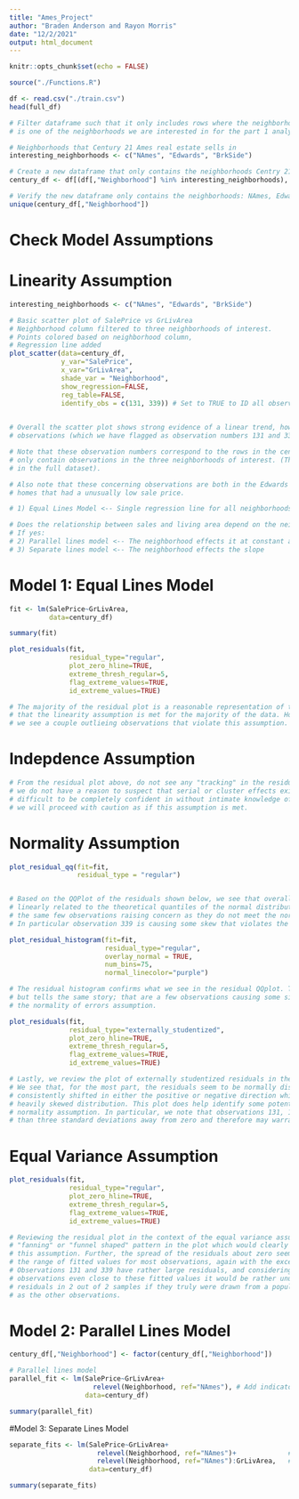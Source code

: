 ```yaml
---
title: "Ames_Project"
author: "Braden Anderson and Rayon Morris"
date: "12/2/2021"
output: html_document
---
```


```r
knitr::opts_chunk$set(echo = FALSE)

source("./Functions.R")
```


```r
df <- read.csv("./train.csv")
head(full_df)

```


```r

# Filter dataframe such that it only includes rows where the neighborhood column
# is one of the neighborhoods we are interested in for the part 1 analysis.

# Neighborhoods that Century 21 Ames real estate sells in
interesting_neighborhoods <- c("NAmes", "Edwards", "BrkSide")

# Create a new dataframe that only contains the neighborhoods Centry 21 Ames sells in
century_df <- df[(df[,"Neighborhood"] %in% interesting_neighborhoods), ]

# Verify the new dataframe only contains the neighborhoods: NAmes, Edwards, and BrkSide
unique(century_df[,"Neighborhood"])

```


# Check Model Assumptions

# Linearity Assumption
```r

interesting_neighborhoods <- c("NAmes", "Edwards", "BrkSide")

# Basic scatter plot of SalePrice vs GrLivArea
# Neighborhood column filtered to three neighborhoods of interest.
# Points colored based on neighborhood column, 
# Regression line added
plot_scatter(data=century_df, 
             y_var="SalePrice", 
             x_var="GrLivArea", 
             shade_var = "Neighborhood", 
             show_regression=FALSE, 
             reg_table=FALSE,
             identify_obs = c(131, 339)) # Set to TRUE to ID all observations, or a vector for paricular obs
                                         

# Overall the scatter plot shows strong evidence of a linear trend, however there are a couple concerning (outlier) 
# observations (which we have flagged as observation numbers 131 and 339) that should be investigated. 

# Note that these observation numbers correspond to the rows in the century_df dataframe which has been filtered to 
# only contain observations in the three neighborhoods of interest. (Therefore these observation numbers will be different 
# in the full dataset). 

# Also note that these concerning observations are both in the Edwards neighborhood, and are both large 
# homes that had a unusually low sale price. 
```



```r

# 1) Equal Lines Model <-- Single regression line for all neighborhoods 

# Does the relationship between sales and living area depend on the neighborhood?
# If yes:
# 2) Parallel lines model <-- The neighborhood effects it at constant ammount across all values of the response
# 3) Separate lines model <-- The neighborhood effects the slope

```


# Model 1: Equal Lines Model
```r

fit <- lm(SalePrice~GrLivArea, 
          data=century_df)

summary(fit)
```


```r

plot_residuals(fit, 
               residual_type="regular", 
               plot_zero_hline=TRUE, 
               extreme_thresh_regular=5, 
               flag_extreme_values=TRUE, 
               id_extreme_values=TRUE)

# The majority of the residual plot is a reasonable representation of the ideal "random cloud", indicating
# that the linearity assumption is met for the majority of the data. However as mentioned with the scatterplot,
# we see a couple outlieing observations that violate this assumption. 
```

# Indepdence Assumption
```r

# From the residual plot above, do not see any "tracking" in the residuals. Based on how the data was collected
# we do not have a reason to suspect that serial or cluster effects exist. The Independence assumption is always
# difficult to be completely confident in without intimate knowledge of the data collection process, however
# we will proceed with caution as if this assumption is met.

```


# Normality Assumption
```r

plot_residual_qq(fit=fit, 
                 residual_type = "regular")


# Based on the QQPlot of the residuals shown below, we see that overall the quantiles of the residuals are
# linearly related to the theoretical quantiles of the normal distribution. That said, we again note that there are still
# the same few observations raising concern as they do not meet the normality assumption. 
# In particular observation 339 is causing some skew that violates the normality assumption. 
```


```r

plot_residual_histogram(fit=fit, 
                        residual_type="regular", 
                        overlay_normal = TRUE, 
                        num_bins=75,
                        normal_linecolor="purple")

# The residual histogram confirms what we see in the residual QQplot. This plot offers another perspective
# but tells the same story; that are a few observations causing some significant skew which violates 
# the normality of errors assumption.
```

```r

plot_residuals(fit, 
               residual_type="externally_studentized", 
               plot_zero_hline=TRUE, 
               extreme_thresh_regular=5, 
               flag_extreme_values=TRUE, 
               id_extreme_values=TRUE)

# Lastly, we review the plot of externally studentized residuals in the context of the normality assumption.
# We see that, for the most part, the residuals seem to be normally distributed around zero, and are not
# consistently shifted in either the positive or negative direction which would be indicative of a 
# heavily skewed distribution. This plot does help identify some potential outliers that may not fit the
# normality assumption. In particular, we note that observations 131, 169, 190 and 339 are all more
# than three standard deviations away from zero and therefore may warrant further inspection.
```

# Equal Variance Assumption
```r

plot_residuals(fit, 
               residual_type="regular", 
               plot_zero_hline=TRUE, 
               extreme_thresh_regular=5, 
               flag_extreme_values=TRUE, 
               id_extreme_values=TRUE)

# Reviewing the residual plot in the context of the equal variance assumption, we do not see any
# "fanning" or "funnel shaped" pattern in the plot which would clearly indicate of a violation of
# this assumption. Further, the spread of the residuals about zero seems reasonably consistent across
# the range of fitted values for most observations, again with the exception of observations 131 and 339.
# Observations 131 and 339 have rather large residuals, and considering that there are no other
# observations even close to these fitted values it would be rather unusual to observe such large
# residuals in 2 out of 2 samples if they truly were drawn from a population with the same variance
# as the other observations. 

```

# Model 2: Parallel Lines Model
```r

century_df[,"Neighborhood"] <- factor(century_df[,"Neighborhood"])

# Parallel lines model
parallel_fit <- lm(SalePrice~GrLivArea+
                     relevel(Neighborhood, ref="NAmes"), # Add indicator variables (intercept adjustment terms).
                   data=century_df)

summary(parallel_fit)
```


#Model 3: Separate Lines Model
```r

separate_fits <- lm(SalePrice~GrLivArea+
                      relevel(Neighborhood, ref="NAmes")+             # Add intercept adjustment terms
                      relevel(Neighborhood, ref="NAmes"):GrLivArea,   # Add interaction terms (slope adjustments)
                    data=century_df)

summary(separate_fits)
```


```r


```


```r


```


```r


```


```r


```


```r


```


```r


```